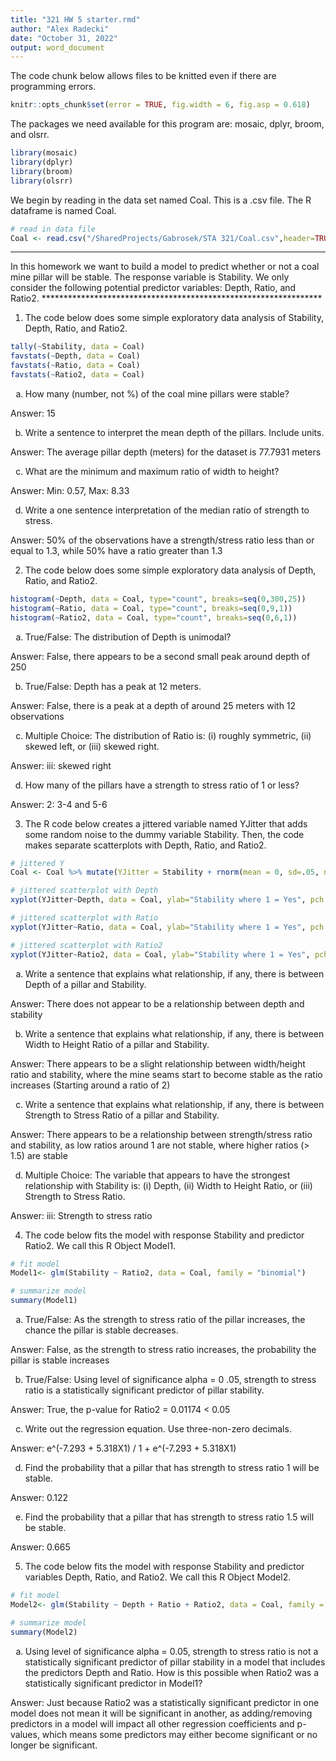 ```yaml
---
title: "321 HW 5 starter.rmd"
author: "Alex Radecki"
date: "October 31, 2022"
output: word_document
---
```


The code chunk below allows files to be knitted even if there are programming errors.

```r
knitr::opts_chunk$set(error = TRUE, fig.width = 6, fig.asp = 0.618)
```

The packages we need available for this program are: mosaic, dplyr, broom, and olsrr.  

```r
library(mosaic)
library(dplyr)
library(broom)
library(olsrr)
```

We begin by reading in the data set named Coal.  This is a .csv file.  The R dataframe is named Coal.  

```r
# read in data file
Coal <- read.csv("/SharedProjects/Gabrosek/STA 321/Coal.csv",header=TRUE)
```


****************************************************************
In this homework we want to build a model to predict whether or not a coal mine pillar will be stable.  The response variable is Stability.  We only consider the following potential predictor variables: Depth, Ratio, and Ratio2. 
****************************************************************

1. The code below does some simple exploratory data analysis of Stability, Depth, Ratio, and Ratio2.

```r
tally(~Stability, data = Coal)
favstats(~Depth, data = Coal)
favstats(~Ratio, data = Coal)
favstats(~Ratio2, data = Coal)
```

(a) How many (number, not %) of the coal mine pillars were stable?

Answer: 15

(b) Write a sentence to interpret the mean depth of the pillars.  Include units.

Answer: The average pillar depth (meters) for the dataset is 77.7931 meters

(c) What are the minimum and maximum ratio of width to height?

Answer: Min: 0.57, Max: 8.33

(d) Write a one sentence interpretation of the median ratio of strength to stress.

Answer: 50% of the observations have a strength/stress ratio less than or equal to 1.3, while 50% have a ratio greater than 1.3


2. The code below does some simple exploratory data analysis of Depth, Ratio, and Ratio2.

```r
histogram(~Depth, data = Coal, type="count", breaks=seq(0,300,25))
histogram(~Ratio, data = Coal, type="count", breaks=seq(0,9,1))
histogram(~Ratio2, data = Coal, type="count", breaks=seq(0,6,1))
```

(a) True/False: The distribution of Depth is unimodal?

Answer: False, there appears to be a second small peak around depth of 250

(b) True/False: Depth has a peak at 12 meters.

Answer: False, there is a peak at a depth of around 25 meters with 12 observations

(c) Multiple Choice: The distribution of Ratio is: (i) roughly symmetric, (ii) skewed left, or (iii) skewed right.

Answer: iii: skewed right

(d) How many of the pillars have a strength to stress ratio of 1 or less?

Answer: 2: 3-4 and 5-6


3.	The R code below creates a jittered variable named YJitter that adds some random noise to the dummy variable Stability. Then, the code makes separate scatterplots with Depth, Ratio, and Ratio2.

```r
# jittered Y
Coal <- Coal %>% mutate(YJitter = Stability + rnorm(mean = 0, sd=.05, n = 29))

# jittered scatterplot with Depth
xyplot(YJitter~Depth, data = Coal, ylab="Stability where 1 = Yes", pch = 20)

# jittered scatterplot with Ratio
xyplot(YJitter~Ratio, data = Coal, ylab="Stability where 1 = Yes", pch = 20)

# jittered scatterplot with Ratio2
xyplot(YJitter~Ratio2, data = Coal, ylab="Stability where 1 = Yes", pch = 20)
```

(a) Write a sentence that explains what relationship, if any, there is between Depth of a pillar and Stability.

Answer: There does not appear to be a relationship between depth and stability

(b) Write a sentence that explains what relationship, if any, there is between Width to Height Ratio of a pillar and Stability.

Answer: There appears to be a slight relationship between width/height ratio and stability, where the mine seams start to become stable as the ratio increases (Starting around a ratio of 2)

(c) Write a sentence that explains what relationship, if any, there is between Strength to Stress Ratio of a pillar and Stability.

Answer: There appears to be a relationship between strength/stress ratio and stability, as low ratios around 1 are not stable, where higher ratios (> 1.5) are stable

(d) Multiple Choice: The variable that appears to have the strongest relationship with Stability is: (i) Depth, (ii) Width to Height Ratio, or (iii) Strength to Stress Ratio.

Answer: iii: Strength to stress ratio


4. The code below fits the model with response Stability and predictor Ratio2.  We call this R Object Model1.

```r
# fit model
Model1<- glm(Stability ~ Ratio2, data = Coal, family = "binomial")

# summarize model
summary(Model1)
```

(a) True/False: As the strength to stress ratio of the pillar increases, the chance the pillar is stable decreases.

Answer: False, as the strength to stress ratio increases, the probability the pillar is stable increases

(b) True/False: Using level of significance alpha = 0 .05, strength to stress ratio is a statistically significant predictor of pillar stability.

Answer: True, the p-value for Ratio2 = 0.01174 < 0.05

(c) Write out the regression equation.  Use three-non-zero decimals.

Answer: e^(-7.293 + 5.318X1) / 1 + e^(-7.293 + 5.318X1)

(d) Find the probability that a pillar that has strength to stress ratio 1 will be stable.

Answer: 0.122

(e) Find the probability that a pillar that has strength to stress ratio 1.5 will be stable.

Answer: 0.665

5. The code below fits the model with response Stability and predictor variables Depth, Ratio, and Ratio2.  We call this R Object Model2.

```r
# fit model
Model2<- glm(Stability ~ Depth + Ratio + Ratio2, data = Coal, family = "binomial")

# summarize model
summary(Model2)
```

(a) Using level of significance alpha = 0.05, strength to stress ratio is not a statistically significant predictor of pillar stability in a model that includes the predictors Depth and Ratio. How is this possible when Ratio2 was a statistically significant predictor in Model1?

Answer: Just because Ratio2 was a statistically significant predictor in one model does not mean it will be significant in another, as adding/removing predictors in a model will impact all other regression coefficients and p-values, which means some predictors may either become significant or no longer be significant.

